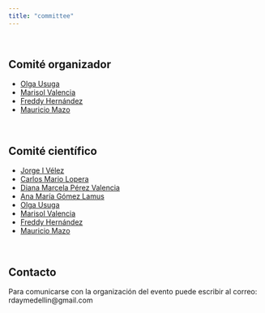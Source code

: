 ```yaml
---
title: "committee"
---
```


<br/>

## Comité organizador
- [Olga Usuga](http://scienti.colciencias.gov.co:8081/cvlac/visualizador/generarCurriculoCv.do?cod_rh=0000942065)
- [Marisol Valencia](http://scienti.colciencias.gov.co:8081/cvlac/visualizador/generarCurriculoCv.do?cod_rh=0001349957)
- [Freddy Hernández](https://fhernanb.github.io/)
- [Mauricio Mazo](http://ciencias.medellin.unal.edu.co/index.php/component/teachers/?option=com_teachers&escuela=Escuela%20de%20Estad%C3%ADstica&letra=&correo=mamazol@unal.edu.co)

<br/>

## Comité científico
- [Jorge I Vélez](https://www.uninorte.edu.co/web/ingenieria-industrial/nuestros-docentes?p_p_id=InformacionDocenteUninorte2_WAR_InformacionDocenteV3&docenteID=71365457)
- [Carlos Mario Lopera](http://ciencias.medellin.unal.edu.co/index.php/component/teachers/?option=com_teachers&escuela=Escuela%20de%20Estad%C3%ADstica&letra=&correo=cmlopera@unal.edu.co)
- [Diana Marcela Pérez Valencia](http://www.bcamath.org/en/people/dperez)
- [Ana María Gómez Lamus](https://scienti.colciencias.gov.co/cvlac/visualizador/generarCurriculoCv.do?cod_rh=0001543347)
- [Olga Usuga](http://scienti.colciencias.gov.co:8081/cvlac/visualizador/generarCurriculoCv.do?cod_rh=0000942065)
- [Marisol Valencia](http://scienti.colciencias.gov.co:8081/cvlac/visualizador/generarCurriculoCv.do?cod_rh=0001349957)
- [Freddy Hernández](https://fhernanb.github.io/)
- [Mauricio Mazo](http://ciencias.medellin.unal.edu.co/index.php/component/teachers/?option=com_teachers&escuela=Escuela%20de%20Estad%C3%ADstica&letra=&correo=mamazol@unal.edu.co)

<br/>

## Contacto
Para comunicarse con la organización del evento puede escribir al correo: rdaymedellin@gmail.com


